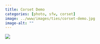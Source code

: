 ```yaml
---
title: Corset Demo
categories: [photo, sfw, corset]
image: ../www/images/ties/corset-demo.jpg
image-alt: ""
---
```


![](../www/images/ties/corset-demo.jpg)


